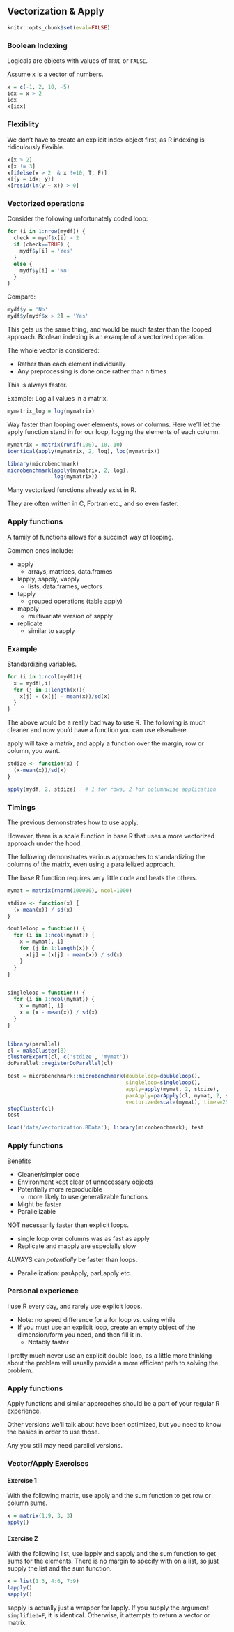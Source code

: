 ## Vectorization & Apply

```r
knitr::opts_chunk$set(eval=FALSE)
```


### Boolean Indexing

<span class="objclass">Logicals</span> are objects with values of `TRUE` or `FALSE`.

Assume x is a vector of numbers.

```r
x = c(-1, 2, 10, -5)
idx = x > 2
idx
x[idx]
```



### Flexiblity

We don't have to create an explicit index object first, as R indexing is ridiculously flexible.

```r
x[x > 2]
x[x != 3]
x[ifelse(x > 2  & x !=10, T, F)]
x[{y = idx; y}]
x[resid(lm(y ~ x)) > 0]
```



### Vectorized operations

Consider the following unfortunately coded loop:

```r
for (i in 1:nrow(mydf)) {
  check = mydf$x[i] > 2
  if (check==TRUE) {
    mydf$y[i] = 'Yes'
  } 
  else {
    mydf$y[i] = 'No'
  }
}
```

Compare:

```r
mydf$y = 'No'
mydf$y[mydf$x > 2] = 'Yes'
```

This gets us the same thing, and would be much faster than the looped approach. Boolean indexing is an example of a vectorized operation.

The whole vector is considered:

- Rather than each element individually
- Any preprocessing is done once rather than n times

This is always faster.

Example: Log all values in a matrix.

```r
mymatrix_log = log(mymatrix)
```

Way faster than looping over elements, rows or columns. Here we'll let the <span class="func">apply</span> function stand in for our loop, logging the elements of each column.

```r
mymatrix = matrix(runif(100), 10, 10)
identical(apply(mymatrix, 2, log), log(mymatrix))

library(microbenchmark)
microbenchmark(apply(mymatrix, 2, log),
               log(mymatrix))
```


Many vectorized functions already exist in R.

They are often written in C, Fortran etc., and so even faster.
  

### Apply functions

A family of functions allows for a succinct way of looping.

Common ones include:

- <span class="func">apply</span>
    - arrays, matrices, data.frames
- <span class="func">lapply</span>, <span class="func">sapply</span>, <span class="func">vapply</span>
    - lists, data.frames, vectors
- <span class="func">tapply</span>
    - grouped operations (table apply)
- <span class="func">mapply</span>
    - multivariate version of sapply
- <span class="func">replicate</span>
    - similar to sapply
    
### Example

Standardizing variables.

```r
for (i in 1:ncol(mydf)){
  x = mydf[,i]
  for (j in 1:length(x)){
    x[j] = (x[j] - mean(x))/sd(x)
  }
}
```

The above would be a really bad way to use R. The following is much cleaner and now you'd have a function you can use elsewhere.  

<span class="func">apply</span> will take a matrix, and apply a function over the margin, row or column, you want.

```r
stdize <- function(x) {
  (x-mean(x))/sd(x)
}

apply(mydf, 2, stdize)   # 1 for rows, 2 for columnwise application
```



### Timings

The previous demonstrates how to use apply.

However, there is a <span class="func">scale</span> function in base R that uses a more vectorized approach under the hood.

The following demonstrates various approaches to standardizing the columns of the matrix, even using a parallelized approach. 

The base R function requires very little code and beats the others.

```r
mymat = matrix(rnorm(100000), ncol=1000)

stdize <- function(x) {
  (x-mean(x)) / sd(x)
}

doubleloop = function() {
  for (i in 1:ncol(mymat)) {
    x = mymat[, i]
    for (j in 1:length(x)) {
      x[j] = (x[j] - mean(x)) / sd(x)
    }
  }
}


singleloop = function() {
  for (i in 1:ncol(mymat)) {
    x = mymat[, i]
    x = (x - mean(x)) / sd(x)
  }
}


library(parallel)
cl = makeCluster(8)
clusterExport(cl, c('stdize', 'mymat'))
doParallel::registerDoParallel(cl)

test = microbenchmark::microbenchmark(doubleloop=doubleloop(),
                                      singleloop=singleloop(), 
                                      apply=apply(mymat, 2, stdize), 
                                      parApply=parApply(cl, mymat, 2, stdize),
                                      vectorized=scale(mymat), times=25)
stopCluster(cl)
test
```
```r
load('data/vectorization.RData'); library(microbenchmark); test
```

    
### Apply functions

Benefits
  
- Cleaner/simpler code
- Environment kept clear of unnecessary objects
- Potentially more reproducible
    - more likely to use generalizable functions
- Might be faster
- Parallelizable
    
<span class="emph">NOT</span> necessarily faster than explicit loops.

- single loop over columns was as fast as apply
- Replicate and mapply are especially slow

ALWAYS can *potentially* be faster than loops.

  - Parallelization: parApply, parLapply etc.



### Personal experience

I use R every day, and rarely use explicit loops.

- Note: no speed difference for a <span class="func">for</span> loop vs. using <span class="func">while</span>
- If you must use an explicit loop, create an empty object of the dimension/form you need, and then fill it in.
    - Notably faster

I pretty much never use an explicit double loop, as a little more thinking about the problem will usually provide a more efficient path to solving the problem.



### Apply functions

Apply functions and similar approaches should be a part of your regular R experience.

Other versions we'll talk about have been optimized, but you need to know the basics in order to use those.

Any you still may need parallel versions.



### **Vector/Apply Exercises**


#### Exercise 1

With the following <span class="objclass">matrix</span>, use <span class="func">apply</span> and the <span class="func">sum</span> function to get row or column sums.  

```r
x = matrix(1:9, 3, 3)
apply()
```

#### Exercise 2

With the following <span class="objclass">list</span>, use <span class="func">lapply</span> and <span class="func">sapply</span> and the <span class="func">sum</span> function to get sums for the elements.  There is no margin to specify with on a list, so just supply the list and the sum function.  

```r
x = list(1:3, 4:6, 7:9)
lapply()
sapply()
```

<span class="func">sapply</span> is actually just a wrapper for <span class="func">lapply</span>.  If you supply the argument `simplified=F`, it is identical. Otherwise, it attempts to return a vector or matrix.
